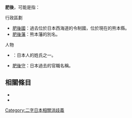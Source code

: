 '''肥後'''，可能是指：

; 行政區劃
* [[肥後國|肥後國]]：過去位於日本西海道的令制國，位於現在的熊本縣。
* [[熊本藩|肥後藩]]：熊本藩的別名。

; 人物
* {{Tsl|ja|肥後氏}}：日本人的姓氏之一。
* [[肥後守|肥後守]]：日本過去的官職名稱。

== 相關條目 ==
* {{Lookfrom|肥後}}
* {{Intitle}}

{{DEFAULTSORT:Higo}}
[[Category:二字日本相關消歧義|Category:二字日本相關消歧義]]

{{disambig|cat=二字地名消歧義}}